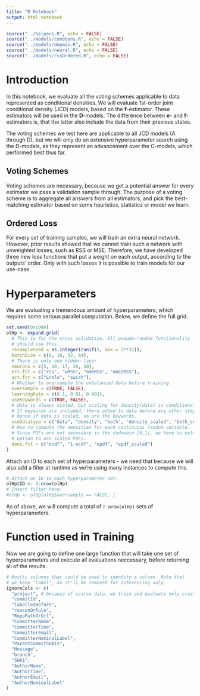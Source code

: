 ```yaml
---
title: "R Notebook"
output: html_notebook
---
```


```r
source("../helpers.R", echo = FALSE)
source("../models/conddens.R", echo = FALSE)
source("../models/depmix.R", echo = FALSE)
source("../models/neural.R", echo = FALSE)
source("../models/rssOrdered.R", echo = FALSE)
```


# Introduction

In this notebook, we evaluate all the voting schemes applicable to data represented as conditional densities. We will evaluate 1st-order joint conditional density (JCD) models, based on the $\boldsymbol f$-estimator. These estimators will be used in the $\boldsymbol D$-models. The difference between $\boldsymbol e$- and $\boldsymbol f$-estimators is, that the latter also include the data from their previous states.

The voting schemes we test here are applicable to all JCD models (A through D), but we will only do an extensive hyperparameter search using the D-models, as they represent an advancement over the C-models, which performed best thus far.

## Voting Schemes

Voting schemes are necessary, because we get a potential answer for every estimator we pass a validation sample through. The purpose of a voting scheme is to aggregate all answers from all estimators, and pick the best-matching estimator based on some heuristics, statistics or model we learn.

## Ordered Loss

For every set of training samples, we will train an extra neural network. However, prior results showed that we cannot train such a network with unweighted losses, such as RSS or MSE. Therefore, we have developed three new loss functions that put a weight on each output, according to the outputs' order. Only with such losses it is possible to train models for our use-case.



# Hyperparameters

We are evaluating a tremendous amount of hyperparameters, which requires some serious parallel computation. Below, we define the full grid.

```r
set.seed(0xc0de)
olHp <- expand.grid(
  # This is for the cross validation. All pseudo-random functionality
  # should use this.
  resampleSeed = as.integer(runif(5, max = 2**31)),
  batchSize = c(8, 16, 32, 64),
  # There is only one hidden layer.
  neurons = c(5, 10, 17, 30, 50),
  err.fct = c("rss", "wRSS", "omeRSS", "ome2RSS"),
  act.fct = c("Lrelu", "swish"),
  # Whether to oversample the unbalanced data before training.
  oversample = c(TRUE, FALSE),
  learningRate = c(0.1, 0.01, 0.001),
  useKeywords = c(TRUE, FALSE),
  # data is always scaled, but scaling for density(data) is conditional.
  # If keywords are included, there added to data before any other steps,
  # hence if data is scaled, so are the keywords.
  useDatatype = c("data", "density", "both", "density_scaled", "both_scaled"),
  # How to compute the densities for each continuous random variable.
  # Since PDFs are not necessary in the codomain [0,1], we have an extra
  # option to use scaled PDFs.
  dens.fct = c("ecdf", "1-ecdf", "epdf", "epdf_scaled")
)
```

Attach an ID to each set of hyperparameters - we need that because we will also add a filter at runtime as we're using many instances to compute this.

```r
# Attach an ID to each hyperparameter set:
olHp$ID <- 1:nrow(olHp)
# Insert filter here:
#olHp <- olHp[olHp$oversample == FALSE, ]
```

As of above, we will compute a total of `r nrow(olHp)` sets of hyperparameters.


# Function used in Training

Now we are going to define one large function that will take one set of hyperparameters and execute all evaluations neccessary, before returning all of the results.

```r
# Mostly columns that could be used to identify a column. Note that
# we keep "label", as it'll be removed for inferencing only.
ignoreCols <- c(
  "project", # because of scarce data, we train and evaluate only cross-project
  "commitId",
  "labelledBefore",
  "reasonOrRule",
  "RepoPathOrUrl",
  "CommitterName",
  "CommitterTime",
  "CommitterEmail",
  "CommitterNominalLabel",
  "ParentCommitSHA1s",
  "Message",
  "branch",
  "SHA1",
  "AuthorName",
  "AuthorTime",
  "AuthorEmail",
  "AuthorNominalLabel"
)
```


```r

```





















